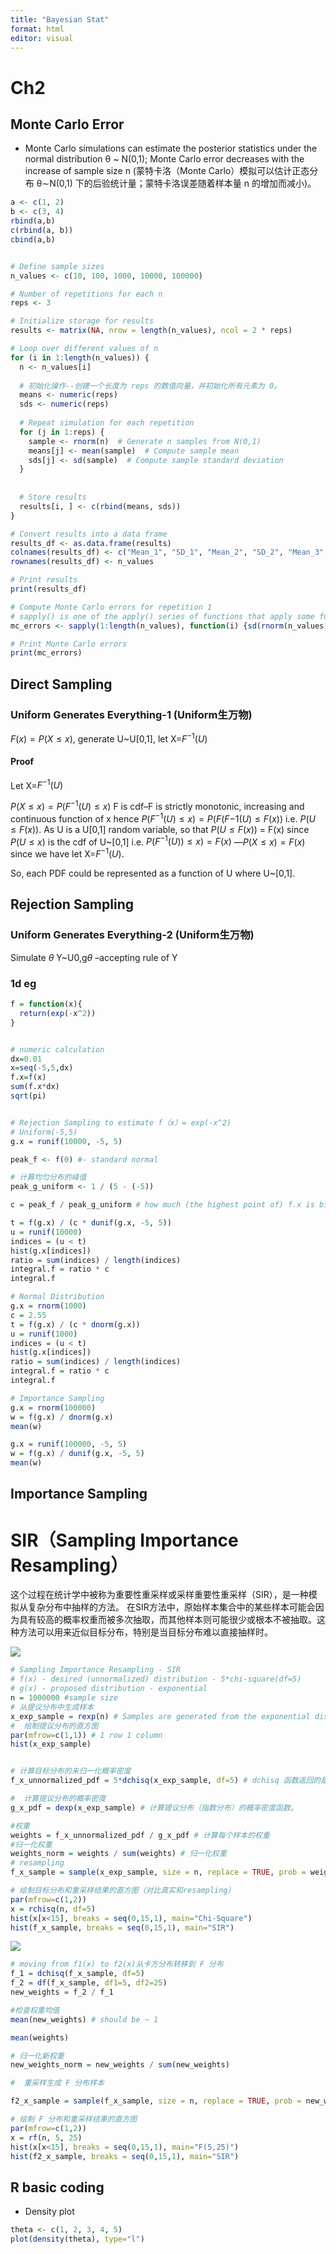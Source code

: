 ```yaml
---
title: "Bayesian Stat"
format: html
editor: visual
---
```


# Ch2

## Monte Carlo Error

-   Monte Carlo simulations can estimate the posterior statistics under the normal distribution θ ~ N(0,1); Monte Carlo error decreases with the increase of sample size n (蒙特卡洛（Monte Carlo）模拟可以估计正态分布 θ∼N(0,1) 下的后验统计量；蒙特卡洛误差随着样本量 n 的增加而减小)。

```r


a <- c(1, 2)
b <- c(3, 4)
rbind(a,b)
c(rbind(a, b))
cbind(a,b)


# Define sample sizes
n_values <- c(10, 100, 1000, 10000, 100000)

# Number of repetitions for each n
reps <- 3

# Initialize storage for results
results <- matrix(NA, nrow = length(n_values), ncol = 2 * reps)

# Loop over different values of n
for (i in 1:length(n_values)) {
  n <- n_values[i]
  
  # 初始化操作--创建一个长度为 reps 的数值向量，并初始化所有元素为 0。
  means <- numeric(reps) 
  sds <- numeric(reps)
  
  # Repeat simulation for each repetition
  for (j in 1:reps) {
    sample <- rnorm(n)  # Generate n samples from N(0,1)
    means[j] <- mean(sample)  # Compute sample mean
    sds[j] <- sd(sample)  # Compute sample standard deviation
  }
  
  
  # Store results 
  results[i, ] <- c(rbind(means, sds))
}

# Convert results into a data frame
results_df <- as.data.frame(results)
colnames(results_df) <- c("Mean_1", "SD_1", "Mean_2", "SD_2", "Mean_3", "SD_3")
rownames(results_df) <- n_values

# Print results
print(results_df)

# Compute Monte Carlo errors for repetition 1
# sapply() is one of the apply() series of functions that apply some function to each element of a list or vector and return the vector.
mc_errors <- sapply(1:length(n_values), function(i) {sd(rnorm(n_values[i])) / sqrt(n_values[i])})  

# Print Monte Carlo errors
print(mc_errors)

```

## Direct Sampling

### Uniform Generates Everything-1 (Uniform生万物)

$F(x)=P(X\leq x)$, generate U~U[0,1], let X=$F^{-1}(U)$

#### Proof

Let X=$F^{-1}(U)$

$P(X\leq x) = P(F^{-1}(U)\leq x)$ F is cdf--F is strictly monotonic, increasing and continuous function of x hence $P(F^{-1}(U)\leq x)=P(F(F{-1}(U)\leq F(x))$ i.e. $P(U\leq F(x))$. As U is a U[0,1] random variable, so that $P(U\leq F(x))$ = F(x) since $P(U\leq x)$ is the cdf of U~[0,1] i.e. $P(F^{-1}(U)) \leq x)=F(x)$ ---$P(X\leq x) = F(x)$ since we have let X=$F^{-1}(U)$.

So, each PDF could be represented as a function of U where U~[0,1].

## Rejection Sampling

### Uniform Generates Everything-2 (Uniform生万物)

Simulate $\theta$ Y~U0,g$\theta$ --accepting rule of Y


### 1d eg

```r
f = function(x){
  return(exp(-x^2))
}


# numeric calculation
dx=0.01
x=seq(-5,5,dx)
f.x=f(x)
sum(f.x*dx)
sqrt(pi)


# Rejection Sampling to estimate f（x）= exp(-x^2)
# Uniform(-5,5)
g.x = runif(10000, -5, 5)

peak_f <- f(0) #- standard normal

# 计算均匀分布的峰值
peak_g_uniform <- 1 / (5 - (-5))

c = peak_f / peak_g_uniform # how much (the highest point of) f.x is bigger than g.x

t = f(g.x) / (c * dunif(g.x, -5, 5))
u = runif(10000)
indices = (u < t)
hist(g.x[indices])
ratio = sum(indices) / length(indices)
integral.f = ratio * c
integral.f

# Normal Distribution
g.x = rnorm(1000)
c = 2.55
t = f(g.x) / (c * dnorm(g.x))
u = runif(1000)
indices = (u < t)
hist(g.x[indices])
ratio = sum(indices) / length(indices)
integral.f = ratio * c
integral.f

# Importance Sampling
g.x = rnorm(100000)
w = f(g.x) / dnorm(g.x)
mean(w)

g.x = runif(100000, -5, 5)
w = f(g.x) / dunif(g.x, -5, 5)
mean(w)
```


## Importance Sampling

# SIR（Sampling Importance Resampling）

这个过程在统计学中被称为重要性重采样或采样重要性重采样（SIR），是一种模拟从复杂分布中抽样的方法。 在SIR方法中，原始样本集合中的某些样本可能会因为具有较高的概率权重而被多次抽取，而其他样本则可能很少或根本不被抽取。这种方法可以用来近似目标分布，特别是当目标分布难以直接抽样时。

![](images/clipboard-726327136.png)



```r
# Sampling Importance Resampling - SIR
# f(x) - desired (unnormalized) distribution - 5*chi-square(df=5)
# g(x) - proposed distribution - exponential
n = 1000000 #sample size
# 从提议分布中生成样本
x_exp_sample = rexp(n) # Samples are generated from the exponential distribution as a proposed distribution.
#  绘制提议分布的直方图
par(mfrow=c(1,1)) # 1 row 1 column
hist(x_exp_sample) 


# 计算目标分布的未归一化概率密度
f_x_unnormalized_pdf = 5*dchisq(x_exp_sample, df=5) # dchisq 函数返回的是概率密度值，而不是概率值（即未归一化的概率值），所以这里乘以5（或其他常数）是为了得到未归一化的卡方分布的概率密度值。f_x_unnormalized_pdf存储了每个指数分布样本点在自由度为5的卡方分布下的未归一化概率密度值

#  计算提议分布的概率密度
g_x_pdf = dexp(x_exp_sample) # 计算提议分布（指数分布）的概率密度函数。

#权重
weights = f_x_unnormalized_pdf / g_x_pdf # 计算每个样本的权重
#归一化权重
weights_norm = weights / sum(weights) # 归一化权重
# resampling
f_x_sample = sample(x_exp_sample, size = n, replace = TRUE, prob = weights_norm) 

# 绘制目标分布和重采样结果的直方图（对比真实和resampling）
par(mfrow=c(1,2))
x = rchisq(n, df=5)
hist(x[x<15], breaks = seq(0,15,1), main="Chi-Square")
hist(f_x_sample, breaks = seq(0,15,1), main="SIR")


```

![](images/clipboard-2862992679.png)

```r
# moving from f1(x) to f2(x)从卡方分布转移到 F 分布
f_1 = dchisq(f_x_sample, df=5)
f_2 = df(f_x_sample, df1=5, df2=25)
new_weights = f_2 / f_1

#检查权重均值
mean(new_weights) # should be ~ 1

mean(weights)

# 归一化新权重
new_weights_norm = new_weights / sum(new_weights)

#  重采样生成 F 分布样本

f2_x_sample = sample(f_x_sample, size = n, replace = TRUE, prob = new_weights_norm)

# 绘制 F 分布和重采样结果的直方图
par(mfrow=c(1,2))
x = rf(n, 5, 25)
hist(x[x<15], breaks = seq(0,15,1), main="F(5,25)")
hist(f2_x_sample, breaks = seq(0,15,1), main="SIR")
```

## R basic coding

-   Density plot

```r
theta <- c(1, 2, 3, 4, 5)
plot(density(theta), type="l")
```
